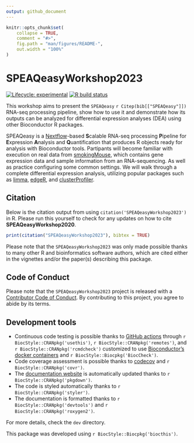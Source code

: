 ```yaml
---
output: github_document
---
```


<!-- README.md is generated from README.Rmd. Please edit that file -->

```r
knitr::opts_chunk$set(
    collapse = TRUE,
    comment = "#>",
    fig.path = "man/figures/README-",
    out.width = "100%"
)
```

# SPEAQeasyWorkshop2023

<!-- badges: start -->
[![Lifecycle: experimental](https://img.shields.io/badge/lifecycle-experimental-orange.svg)](https://www.tidyverse.org/lifecycle/#experimental)
[![R build status](https://github.com/LieberInstitute/SPEAQeasyWorkshop2023/workflows/R-CMD-check-bioc/badge.svg)](https://github.com/LieberInstitute/SPEAQeasyWorkshop2023/actions)
<!-- badges: end -->

This workshop aims to present the `SPEAQeasy` `r Citep(bib[["SPEAQeasy"]])` RNA-seq processing pipeline, show how to use it and demonstrate how its outputs can be analyzed for differential expression analyses (DEA) using other Bioconductor R packages.

SPEAQeasy is a [Nextflow](https://www.nextflow.io/)-based **S**calable RNA-seq processing **P**ipeline for **E**xpression **A**nalysis and **Q**uantification that produces R objects ready for analysis with Bioconductor tools. Partipants will become familiar with execution on real data from [smokingMouse](https://github.com/LieberInstitute/smokingMouse), which contains gene expression data and sample information from an RNA-sequencing. As well as practice configuring some common settings. We will walk through a complete differential expression analysis, utilizing popular packages such as [limma](https://www.bioconductor.org/packages/limma), [edgeR](http://bioconductor.org/packages/edgeR), and [clusterProfiler](https://bioconductor.org/packages/clusterProfiler).

## Citation

Below is the citation output from using `citation('SPEAQeasyWorkshop2023')` in R. Please
run this yourself to check for any updates on how to cite __SPEAQeasyWorkshop2020__.

```r
print(citation("SPEAQeasyWorkshop2023"), bibtex = TRUE)
```

Please note that the `SPEAQeasyWorkshop2023` was only made possible thanks to many other R and bioinformatics software authors, which are cited either in the vignettes and/or the paper(s) describing this package.

## Code of Conduct

Please note that the `SPEAQeasyWorkshop2023` project is released with a [Contributor Code of Conduct](https://bioconductor.github.io/bioc_coc_multilingual/en-US.html). By contributing to this project, you agree to abide by its terms.

## Development tools

* Continuous code testing is possible thanks to [GitHub actions](https://www.tidyverse.org/blog/2020/12/usethis-2-0-0/)  through `r BiocStyle::CRANpkg('usethis')`, `r BiocStyle::CRANpkg('remotes')`, and `r BiocStyle::CRANpkg('rcmdcheck')` customized to use [Bioconductor's docker containers](https://www.bioconductor.org/help/docker/) and `r BiocStyle::Biocpkg('BiocCheck')`.
* Code coverage assessment is possible thanks to [codecov](https://codecov.io/gh) and `r BiocStyle::CRANpkg('covr')`.
* The [documentation website](http://LieberInstitute.github.io/SPEAQeasyWorkshop2023) is automatically updated thanks to `r BiocStyle::CRANpkg('pkgdown')`.
* The code is styled automatically thanks to `r BiocStyle::CRANpkg('styler')`.
* The documentation is formatted thanks to `r BiocStyle::CRANpkg('devtools')` and `r BiocStyle::CRANpkg('roxygen2')`.

For more details, check the `dev` directory.

This package was developed using `r BiocStyle::Biocpkg('biocthis')`.
